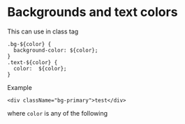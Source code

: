 
<Meta title="Document/Colors" />

# Backgrounds and text colors
This can use in class tag 

```
.bg-${color} {
  background-color: ${color};
}
.text-${color} {
  color:  ${color};
}
```
Example
```
<div className="bg-primary">test</div>
```

where `color` is any of the following 
<ColorPalette>
  <ColorItem title="PALETTE.primary" subtitle="Primary" colors={[PALETTE.primary]} />
  <ColorItem title="PALETTE.cream" subtitle="Cream" colors={[PALETTE.cream]} />
  <ColorItem title="PALETTE.dark" subtitle="Dark" colors={[PALETTE.dark]} />
  <ColorItem title="PALETTE.ash" subtitle="Ash" colors={[PALETTE.ash]} />
  <ColorItem title="PALETTE.grey" subtitle="Grey" colors={[PALETTE.grey]} />
  <ColorItem title="PALETTE.light" subtitle="Light" colors={[PALETTE.light]} />
</ColorPalette>



